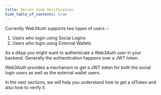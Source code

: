 ```yaml
---
title: Server Side Verification
hide_table_of_contents: true
---
```


Currently Web3Auth supports two types of users :-

1. Users who login using Social Logins
2. Users who login using External Wallets

As a dApp you might want to authenticate a Web3Auth user in your backend. Generally the authentication happens over a JWT token.

Web3Auth provides a mechanism to get a JWT token for both the social login users as well as the external wallet users.

In the next sections, we will help you understand how to get a idToken and also how to verify it.
